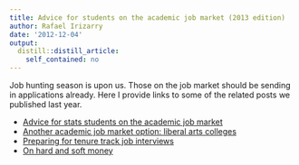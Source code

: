 ```yaml
---
title: Advice for students on the academic job market (2013 edition)
author: Rafael Irizarry
date: '2012-12-04'
output:
  distill::distill_article:
    self_contained: no
---
```


Job hunting season is upon us. Those on the job market should be sending in applications already. Here I provide links to some of the related posts we published last year.

  * [Advice for stats students on the academic job market](http://simplystatistics.org/2011/09/12/advice-for-stats-students-on-the-academic-job-market/)
  * [Another academic job market option: liberal arts colleges](http://simplystatistics.org/2011/09/15/another-academic-job-market-option-liberal-arts/)
  * [Preparing for tenure track job interviews](http://simplystatistics.org/2011/11/16/preparing-for-tenure-track-job-interviews/)
  * [On hard and soft money](http://simplystatistics.org/2011/12/19/on-hard-and-soft-money/)
